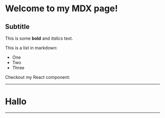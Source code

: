  
# Welcome to my MDX page!

## Subtitle

This is some **bold** and _italics_ text.

This is a list in markdown:

- One
- Two
- Three

Checkout my React component:

<MyComponent />

---

# Hallo

---
